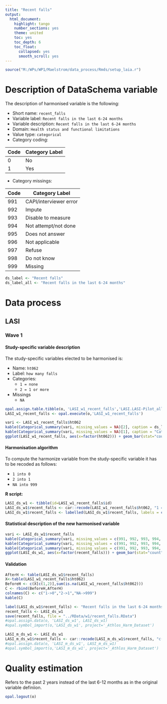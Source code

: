 ```yaml
---
title: "Recent falls"
output:
  html_document:
    highlight: tango
    number_sections: yes
    theme: united
    toc: yes
    toc_depth: 6
    toc_float:
      collapsed: yes
      smooth_scroll: yes
---
```


<!-- ########################################################## --> 

<!-- # Installation, loading packages -->
<!-- **R script:** -->

```r
source("M:/WPs/WP1/Maelstrom/data_process/Rmds/setup_laia.r")
```
<!-- ########################################################## --> 


# Description of DataSchema variable

The description of harmonised variable is the following:

* Short name: `recent_falls`
* Variable label: `Recent falls in the last 6-24 months`
* Variable description: `Recent falls in the last 6-24 months`
* Domain: `Health status and functional limitations`
* Value type: `categorical`
* Category coding:

**Code** | **Category Label**
-------- | ------------------
0        | No
1        | Yes

* Category missings: 

**Code** | **Category Label**
----| ------------------
991 | CAPI/interviewer error
992 | Impute
993 | Disable to measure
994 | Not attempt/not done
995 | Does not answer
996 | Not applicable
997 | Refuse
998 | Do not know
999 | Missing

```r
ds_label <- "Recent falls"
ds_label_all <- "Recent falls in the last 6-24 months"
```


# Data process

## LASI

### Wave 1

#### Study-specific variable description


The study-specific variables elected to be harmonised is:


* Name: `ht062`
* Label: `how many falls`
* Categories:
   + `1 = none`
   + `2 = 1 or more`
* Missings
   + `NA`

```r
opal.assign.table.tibble(o, 'LASI_w1_recent_falls','LASI.LASI-Pilot_all', variables=list('ht062'), missings = TRUE)
LASI_w1_recent_falls <- opal.execute(o,'LASI_w1_recent_falls')
```

```r
vari <- LASI_w1_recent_falls$ht062
kable(Categorical_summary(vari, missing_values = NA)[2], caption = ds_label) 
kable(Categorical_summary(vari, missing_values = NA)[1], caption = "Category")
ggplot(LASI_w1_recent_falls, aes(x=factor(ht062))) + geom_bar(stat="count", width=0.4, fill="steelblue") + xlab("Recent Falls") + ylab("Frequency")
```

#### Harmonisation algorithm

To compute the harmonize variable from the study-specific variable it has to be recoded as follows:

* `1 into 0` 
* `2 into 1`
* `NA into 999`

**R script:**

```r
LASI_ds_w1 <- tibble(id=LASI_w1_recent_falls$id)
LASI_ds_w1$recent_falls <- car::recode(LASI_w1_recent_falls$ht062, "1 = '0';2 = '1';NA = '999' ")
LASI_ds_w1$recent_falls <- labelled(LASI_ds_w1$recent_falls, labels = c("Yes"=0, "No"=1,"Missing"=999, "Do not know"=998, "Refuse"=997, "Not applicable"=996, "Does not answer"=995,  "Not attempt not done"=994, "Disable to measure"=993, "Impute"=992, "CAPI interviewer error"=991))
```

#### Statistical description of the new harmonised variable
```r
vari <- LASI_ds_w1$recent_falls
kable(Categorical_summary(vari, missing_values = c(991, 992, 993, 994, 995, 996, 997, 998, 999))[3], caption = ds_label) 
kable(Categorical_summary(vari, missing_values = c(991, 992, 993, 994, 995, 996, 997, 998, 999))[1], caption = "Category")
kable(Categorical_summary(vari, missing_values = c(991, 992, 993, 994, 995, 996, 997, 998, 999))[2], caption = "Type of missing")
ggplot(LASI_ds_w1, aes(x=factor(recent_falls))) + geom_bar(stat="count", width=0.4, fill="steelblue") + xlab("Recent Falls") + ylab("Frequency")
```

#### Validation
```r
AfterH <- table(LASI_ds_w1$recent_falls)
X<-table(LASI_w1_recent_falls$ht062)
BeforeH <- c(X[c(1,2)],sum(is.na(LASI_w1_recent_falls$ht062)))
C <- rbind(BeforeH,AfterH)
colnames(C) <- c("1->0","2->1","NA->999") 
kable(C)
```

```r
label(LASI_ds_w1$recent_falls) <- "Recent falls in the last 6-24 months"
recent_falls <- LASI_ds_w1
save(recent_falls, file = "../RData/w1/recent_falls.RData")
#opal.assign.data(o, 'LASI_ds_w1', LASI_ds_w1)
#opal.symbol_import(o,'LASI_ds_w1', project='_Athlos_Harm_Dataset')

LASI_m_ds_w1 <- LASI_ds_w1
LASI_m_ds_w1$recent_falls <- car::recode(LASI_m_ds_w1$recent_falls, "c(991, 992, 993, 994, 995, 996, 997,998, 999)=NA")
#opal.assign.data(o, 'LASI_m_ds_w1', LASI_m_ds_w1)
#opal.symbol_import(o,'LASI_m_ds_w1', project='_Athlos_Harm_Dataset')
```


# Quality estimation
Refers to the past 2 years instead of the last 6-12 months as in the original variable definiion.


```r
opal.logout(o)
```
